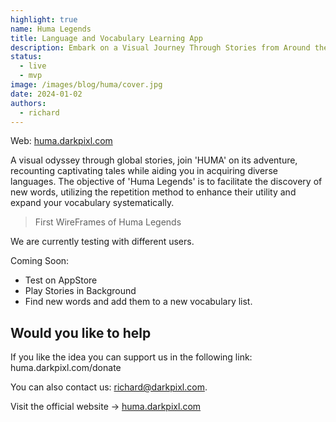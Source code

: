 ```yaml
---
highlight: true
name: Huma Legends
title: Language and Vocabulary Learning App
description: Embark on a Visual Journey Through Stories from Around the World. An iOS app designed to help you learn English and Spanish vocabulary through engaging narratives.
status:
  - live
  - mvp
image: /images/blog/huma/cover.jpg
date: 2024-01-02
authors:
  - richard
---
```


<Callout type="white">
  Web: <a href="https://huma.darkpixl.com" target="_blank">huma.darkpixl.com</a>
</Callout>

A visual odyssey through global stories, join 'HUMA' on its adventure, recounting captivating tales while
aiding you in acquiring diverse languages. The objective of 'Huma Legends' is to facilitate the discovery
of new words, utilizing the repetition method to enhance their utility and expand your vocabulary systematically.

<ImageBlog
  src="/images/blog/huma/huma-01.jpg"
  width="718"
  height="404"
  alt="Image"
/>
> First WireFrames of Huma Legends

We are currently testing with different users.

Coming Soon:

- Test on AppStore
- Play Stories in Background
- Find new words and add them to a new vocabulary list.

<ImageBlog
  src="/images/blog/huma/huma-02.jpg"
  width="718"
  height="404"
  alt="Image"
/>

## Would you like to help

If you like the idea you can support us in the following link: huma.darkpixl.com/donate

You can also contact us: richard@darkpixl.com.

<ImageBlog
  src="/images/blog/huma/huma-bg-complete.jpg"
  width="718"
  height="404"
  alt="Image"
/>

Visit the official website -> <a href="https://huma.darkpixl.com" target="_black">huma.darkpixl.com</a>
